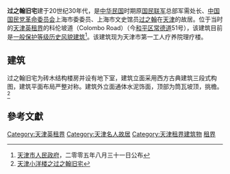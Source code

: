 {{天津历史风貌建筑 |
省区市 = 天津市 |
名称 = 过之翰旧宅 |
图片 = [[File:大理道60号理疗楼.jpg|200px]] |
编号 = 0130050 |
等级 = 一般保护 |
时代 = 1930年代|
所在 = [[天津市|天津市]][[和平区_(天津市)|和平区]] |
公布 = 2005年8月31日 |
}}
'''过之翰旧宅'''建于20世纪30年代，是[[中华民国|中华民国]]时期原[[国民联军|国民联军]]总部军需处长、[[中国国民党革命委员会|中国国民党革命委员会]]上海市委委员、上海市文史馆员[[过之翰|过之翰]]在[[天津|天津]]的故居。位于当时的[[天津英租界|天津英租界]]的科伦坡道（Colombo Road）（今[[和平区_(天津市)|和平区]][[常德道|常德道]]51号），该建筑目前是[[天津历史风貌建筑|一般保护等级历史风貌建筑]]<ref>[[天津市人民政府|天津市人民政府]]，二零零五年八月三十一日公布</ref>。该建筑现为天津市第一工人疗养院理疗楼。

== 建筑 ==
过之翰旧宅为砖木结构楼房并设有地下室，建筑立面采用西方古典建筑三段式构图，建筑平面布局严整对称。建筑外立面通体水泥饰面，顶部为筒瓦坡顶，挑檐。<ref>[http://www.tianjinwe.com/tianjin/tjw/201004/t20100423_776710.html 天津小洋楼之过之翰旧宅]</ref>

== 參考文獻 ==
<div class="references-small">
<references />
</div>

{{天津市名人故居}}

[[Category:天津英租界|Category:天津英租界]]
[[Category:天津名人故居|Category:天津名人故居]]
[[Category:天津租界建筑物|Category:天津租界建筑物]]
[[Category:中国近代建筑|租界]]